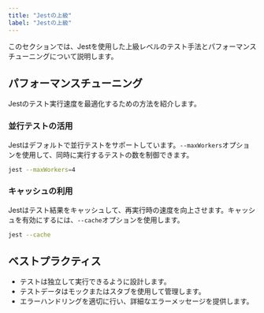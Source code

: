 ```yaml
---
title: "Jestの上級"
label: "Jestの上級"
---
```


このセクションでは、Jestを使用した上級レベルのテスト手法とパフォーマンスチューニングについて説明します。

## パフォーマンスチューニング

Jestのテスト実行速度を最適化するための方法を紹介します。

### 並行テストの活用

Jestはデフォルトで並行テストをサポートしています。`--maxWorkers`オプションを使用して、同時に実行するテストの数を制御できます。

```bash
jest --maxWorkers=4
```

### キャッシュの利用

Jestはテスト結果をキャッシュして、再実行時の速度を向上させます。キャッシュを有効にするには、`--cache`オプションを使用します。

```bash
jest --cache
```

## ベストプラクティス

- テストは独立して実行できるように設計します。
- テストデータはモックまたはスタブを使用して管理します。
- エラーハンドリングを適切に行い、詳細なエラーメッセージを提供します。




